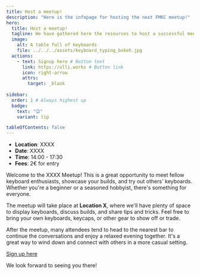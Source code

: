 ```yaml
---
title: Host a meetup!
description: "Here is the infopage for hosting the next FMKC meetup!"
hero:
  title: Host a meetup!
  tagline: We have gathered here the resources to host a successful meetup, so that you don't have to invent the wheel from scratch!
  image:
    alt: A table full of keyboards
    file: ../../../assets/keyboard_typing_bokeh.jpg
  actions:
    - text: Signup here # Button text
      link: https://olli.works # Button link
      icon: right-arrow
      attrs:
        target: _blank
        
sidebar:
  order: 1 # Always highest up
  badge:
    text: "😉"
    variant: tip

tableOfContents: false
---
```


- **Location**: XXXX  
- **Date**: XXXX  
- **Time**: 14:00 - 17:30  
- **Fees**: 2€ for entry  

Welcome to the XXXX Meetup! This is a great opportunity to meet fellow keyboard enthusiasts, showcase your builds, and try out others' keyboards. Whether you're a beginner or a seasoned hobbyist, there's something for everyone.  

The meetup will take place at **Location X**, where we'll have plenty of space to display keyboards, discuss builds, and share tips and tricks. Feel free to bring your own keyboards, keycaps, or other gear to show off or trade.  

After the meetup, many attendees tend to head to the nearest bar to continue the conversations and enjoy a relaxed evening together. It's a great way to wind down and connect with others in a more casual setting.  

[Sign up here](https://olli.works/)

We look forward to seeing you there!  